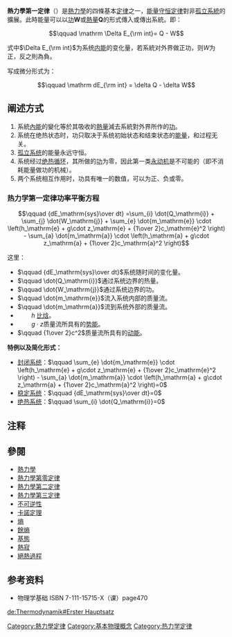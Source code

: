 {{NoteTA
|G1=Physics
}}
{{没有来源|time=2013-10-3}}
{{熱力學}}
'''熱力學第一定律'''（{{lang-en|First Law of Thermodynamics}}）是[[熱力學|熱力學]]的四條基本[[熱力學#熱力學定律|定律]]之一，[[能量守恒定律|能量守恒定律]]對非[[孤立系統|孤立系統]]的擴展。此時能量可以以[[功|功]]'''W'''或[[熱量|熱量]]'''Q'''的形式傳入或傳出系統。即：

:<math>\qquad \mathrm \Delta E_{\rm int}= Q - W </math>

式中<math>\Delta E_{\rm int}</math>为系统[[内能|内能]]的变化量，若系統对外界做正功，则<math>W</math>为正，反之則為負。

写成微分形式为：
:<math>\qquad \mathrm dE_{\rm int} = \delta Q - \delta W </math>

== 阐述方式 ==
# 系統[[內能|內能]]的變化等於其吸收的[[熱量|熱量]]減去系統對外界所作的[[功|功]]。
# 系统在绝热状态时，功只取决于系统初始状态和结束状态的[[能量|能量]]，和过程无关。
# [[孤立系统|孤立系统]]的能量永远守恒。
# 系统经过[[绝热循环|绝热循环]]，其所做的[[功|功]]为零，因此第一类[[永动机|永动机]]是不可能的（即不消耗能量做功的机械）。
# 两个系统相互作用时，功具有唯一的数值，可以为正、负或零。

=== 热力学第一定律功率平衡方程 ===
:<math>\qquad {dE_\mathrm{sys}\over dt} =\sum_{i} \dot{Q_\mathrm{i}} + \sum_{j} \dot{W_\mathrm{j}} + \sum_{e} \dot{m_\mathrm{e}} \cdot \left(h_\mathrm{e} + g\cdot z_\mathrm{e} + {1\over 2}c_\mathrm{e}^2 \right) - \sum_{a} \dot{m_\mathrm{a}} \cdot \left(h_\mathrm{a} + g\cdot z_\mathrm{a} +  {1\over 2}c_\mathrm{a}^2 \right)</math>

这里：
* <math>\qquad {dE_\mathrm{sys}\over dt}</math>系统随时间的变化量。
* <math>\qquad \dot{Q_\mathrm{i}}</math>通过系统边界的热量。
* <math>\qquad \dot{W_\mathrm{j}}</math>通过系统边界的功。
* <math>\qquad \dot{m_\mathrm{e}}</math>流入系统内部的质量流。
* <math>\qquad \dot{m_\mathrm{a}}</math>流到系统外部的质量流。
* <math>\qquad h</math> [[焓|比焓]]。
* <math>\qquad g\cdot z</math>质量流所具有的[[势能|势能]]。
* <math>\qquad {1\over 2}c^2</math>质量流所具有的[[动能|动能]]。

'''特例以及简化形式：'''
* [[封闭系统|封闭系统]]：<math>\qquad \sum_{e} \dot{m_\mathrm{e}} \cdot \left(h_\mathrm{e} + g\cdot z_\mathrm{e} + {1\over 2}c_\mathrm{e}^2 \right) - \sum_{a} \dot{m_\mathrm{a}} \cdot \left(h_\mathrm{a} + g\cdot z_\mathrm{a} +  {1\over 2}c_\mathrm{a}^2 \right)=0</math>
* [[稳定系统|稳定系统]]：<math>\qquad {dE_\mathrm{sys}\over dt}=0</math>
* [[绝热系统|绝热系统]]：<math>\qquad \sum_{i} \dot{Q_\mathrm{i}}=0</math>

== 注释 ==
{{reflist}}

== 參閱 ==
{{colbegin}}
* [[熱力學|熱力學]]
* [[熱力學第零定律|熱力學第零定律]]
* [[熱力學第二定律|熱力學第二定律]]
* [[熱力學第三定律|熱力學第三定律]]
* [[不可逆性|不可逆性]]
* [[卡諾定理_(熱力學)|卡諾定理]]
* [[熵_(熱力學)|熵]]
* [[餘熵|餘熵]]
* [[基態|基態]]
* [[熱寂|熱寂]]
* [[絕熱過程|絕熱過程]]
{{colend}}

[[Category:熱力學定律|Category:熱力學定律]]

==参考资料==
* 物理学基础 ISBN 7-111-15715-X（课）page470

[[Category:基本物理概念|Category:基本物理概念]]
[[Category:热力学定律|Category:热力学定律]]

[[de:Thermodynamik#Erster_Hauptsatz|de:Thermodynamik#Erster Hauptsatz]]